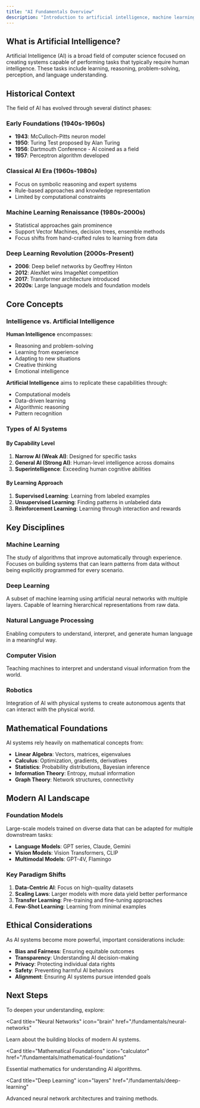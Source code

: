 ```yaml
---
title: "AI Fundamentals Overview"
description: "Introduction to artificial intelligence, machine learning, and deep learning concepts"
---
```


## What is Artificial Intelligence?

Artificial Intelligence (AI) is a broad field of computer science focused on creating systems capable of performing tasks that typically require human intelligence. These tasks include learning, reasoning, problem-solving, perception, and language understanding.

## Historical Context

The field of AI has evolved through several distinct phases:

### Early Foundations (1940s-1960s)
- **1943**: McCulloch-Pitts neuron model
- **1950**: Turing Test proposed by Alan Turing
- **1956**: Dartmouth Conference - AI coined as a field
- **1957**: Perceptron algorithm developed

### Classical AI Era (1960s-1980s)
- Focus on symbolic reasoning and expert systems
- Rule-based approaches and knowledge representation
- Limited by computational constraints

### Machine Learning Renaissance (1980s-2000s)
- Statistical approaches gain prominence
- Support Vector Machines, decision trees, ensemble methods
- Focus shifts from hand-crafted rules to learning from data

### Deep Learning Revolution (2000s-Present)
- **2006**: Deep belief networks by Geoffrey Hinton
- **2012**: AlexNet wins ImageNet competition
- **2017**: Transformer architecture introduced
- **2020s**: Large language models and foundation models

## Core Concepts

### Intelligence vs. Artificial Intelligence

**Human Intelligence** encompasses:
- Reasoning and problem-solving
- Learning from experience
- Adapting to new situations
- Creative thinking
- Emotional intelligence

**Artificial Intelligence** aims to replicate these capabilities through:
- Computational models
- Data-driven learning
- Algorithmic reasoning
- Pattern recognition

### Types of AI Systems

#### By Capability Level
1. **Narrow AI (Weak AI)**: Designed for specific tasks
2. **General AI (Strong AI)**: Human-level intelligence across domains
3. **Superintelligence**: Exceeding human cognitive abilities

#### By Learning Approach
1. **Supervised Learning**: Learning from labeled examples
2. **Unsupervised Learning**: Finding patterns in unlabeled data
3. **Reinforcement Learning**: Learning through interaction and rewards

## Key Disciplines

### Machine Learning
The study of algorithms that improve automatically through experience. Focuses on building systems that can learn patterns from data without being explicitly programmed for every scenario.

### Deep Learning
A subset of machine learning using artificial neural networks with multiple layers. Capable of learning hierarchical representations from raw data.

### Natural Language Processing
Enabling computers to understand, interpret, and generate human language in a meaningful way.

### Computer Vision
Teaching machines to interpret and understand visual information from the world.

### Robotics
Integration of AI with physical systems to create autonomous agents that can interact with the physical world.

## Mathematical Foundations

AI systems rely heavily on mathematical concepts from:

- **Linear Algebra**: Vectors, matrices, eigenvalues
- **Calculus**: Optimization, gradients, derivatives  
- **Statistics**: Probability distributions, Bayesian inference
- **Information Theory**: Entropy, mutual information
- **Graph Theory**: Network structures, connectivity

## Modern AI Landscape

### Foundation Models
Large-scale models trained on diverse data that can be adapted for multiple downstream tasks:
- **Language Models**: GPT series, Claude, Gemini
- **Vision Models**: Vision Transformers, CLIP
- **Multimodal Models**: GPT-4V, Flamingo

### Key Paradigm Shifts
1. **Data-Centric AI**: Focus on high-quality datasets
2. **Scaling Laws**: Larger models with more data yield better performance
3. **Transfer Learning**: Pre-training and fine-tuning approaches
4. **Few-Shot Learning**: Learning from minimal examples

## Ethical Considerations

As AI systems become more powerful, important considerations include:
- **Bias and Fairness**: Ensuring equitable outcomes
- **Transparency**: Understanding AI decision-making
- **Privacy**: Protecting individual data rights
- **Safety**: Preventing harmful AI behaviors
- **Alignment**: Ensuring AI systems pursue intended goals

## Next Steps

To deepen your understanding, explore:

<Card
  title="Neural Networks"
  icon="brain"
  href="/fundamentals/neural-networks"
>
  Learn about the building blocks of modern AI systems.
</Card>

<Card
  title="Mathematical Foundations"
  icon="calculator"
  href="/fundamentals/mathematical-foundations"
>
  Essential mathematics for understanding AI algorithms.
</Card>

<Card
  title="Deep Learning"
  icon="layers"
  href="/fundamentals/deep-learning"
>
  Advanced neural network architectures and training methods.
</Card>